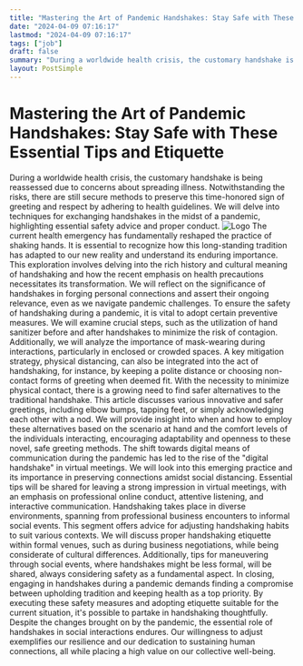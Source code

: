 ```yaml
---
title: "Mastering the Art of Pandemic Handshakes: Stay Safe with These Essential Tips and Etiquette"
date: "2024-04-09 07:16:17"
lastmod: "2024-04-09 07:16:17"
tags: ["job"]
draft: false
summary: "During a worldwide health crisis, the customary handshake is being reassessed due to concerns about spreading illness. Notwithstanding the risks, there are still secure methods to preserve this time-honored sign of greeting and respect by adhering to health guidelines. We will delve into techniques for exchanging handshakes in the midst of a pandemic, highlighting essential safety advice and proper conduct."
layout: PostSimple
---
```

# Mastering the Art of Pandemic Handshakes: Stay Safe with These Essential Tips and Etiquette
During a worldwide health crisis, the customary handshake is being reassessed due to concerns about spreading illness. Notwithstanding the risks, there are still secure methods to preserve this time-honored sign of greeting and respect by adhering to health guidelines. We will delve into techniques for exchanging handshakes in the midst of a pandemic, highlighting essential safety advice and proper conduct.
<img alt="Logo" class="lazyImg" data-src="https://cdn.seniorsselection.com/src_image/8a97013f1a321755cbf9dae7b7f0df5e.webp" src="/statics/image/loading.webp"/>
The current health emergency has fundamentally reshaped the practice of shaking hands. It is essential to recognize how this long-standing tradition has adapted to our new reality and understand its enduring importance. This exploration involves delving into the rich history and cultural meaning of handshaking and how the recent emphasis on health precautions necessitates its transformation. We will reflect on the significance of handshakes in forging personal connections and assert their ongoing relevance, even as we navigate pandemic challenges.
To ensure the safety of handshaking during a pandemic, it is vital to adopt certain preventive measures. We will examine crucial steps, such as the utilization of hand sanitizer before and after handshakes to minimize the risk of contagion. Additionally, we will analyze the importance of mask-wearing during interactions, particularly in enclosed or crowded spaces. A key mitigation strategy, physical distancing, can also be integrated into the act of handshaking, for instance, by keeping a polite distance or choosing non-contact forms of greeting when deemed fit.
With the necessity to minimize physical contact, there is a growing need to find safer alternatives to the traditional handshake. This article discusses various innovative and safer greetings, including elbow bumps, tapping feet, or simply acknowledging each other with a nod. We will provide insight into when and how to employ these alternatives based on the scenario at hand and the comfort levels of the individuals interacting, encouraging adaptability and openness to these novel, safe greeting methods.
The shift towards digital means of communication during the pandemic has led to the rise of the "digital handshake" in virtual meetings. We will look into this emerging practice and its importance in preserving connections amidst social distancing. Essential tips will be shared for leaving a strong impression in virtual meetings, with an emphasis on professional online conduct, attentive listening, and interactive communication.
Handshaking takes place in diverse environments, spanning from professional business encounters to informal social events. This segment offers advice for adjusting handshaking habits to suit various contexts. We will discuss proper handshaking etiquette within formal venues, such as during business negotiations, while being considerate of cultural differences. Additionally, tips for maneuvering through social events, where handshakes might be less formal, will be shared, always considering safety as a fundamental aspect.
In closing, engaging in handshakes during a pandemic demands finding a compromise between upholding tradition and keeping health as a top priority. By executing these safety measures and adopting etiquette suitable for the current situation, it's possible to partake in handshaking thoughtfully. Despite the changes brought on by the pandemic, the essential role of handshakes in social interactions endures. Our willingness to adjust exemplifies our resilience and our dedication to sustaining human connections, all while placing a high value on our collective well-being.
        